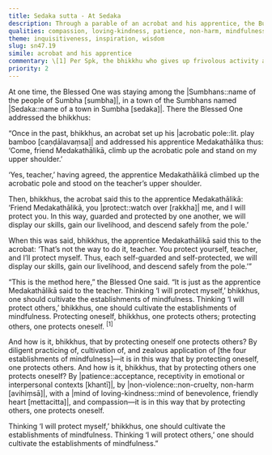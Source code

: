 ```yaml
---
title: Sedaka sutta - At Sedaka
description: Through a parable of an acrobat and his apprentice, the Buddha teaches that protecting oneself through mindfulness also protects others, and vice versa. Self-discipline through mindfulness leads to communal safety, while patience and compassion for others strengthens one’s own path. True protection begins with personal responsibility in Dhamma.
qualities: compassion, loving-kindness, patience, non-harm, mindfulness, cultivation, diligence, continuous effort
theme: inquisitiveness, inspiration, wisdom
slug: sn47.19
simile: acrobat and his apprentice
commentary: \[1] Per Spk, the bhikkhu who gives up frivolous activity and pursues, develops, and cultivates his basic meditation subject day and night attains arahantship. Then, when others see him and gain confidence in him, they become destined for heaven. This one protects others by protecting himself.
priority: 2
---
```


At one time, the Blessed One was staying among the |Sumbhans::name of the people of Sumbha [sumbha]|, in a town of the Sumbhans named |Sedaka::name of a town in Sumbha [sedaka]|. There the Blessed One addressed the bhikkhus:

“Once in the past, bhikkhus, an acrobat set up his |acrobatic pole::lit. play bamboo [caṇḍālavaṃsa]| and addressed his apprentice Medakathālika thus: ‘Come, friend Medakathālikā, climb up the acrobatic pole and stand on my upper shoulder.’

‘Yes, teacher,’ having agreed, the apprentice Medakathālikā climbed up the acrobatic pole and stood on the teacher’s upper shoulder.

Then, bhikkhus, the acrobat said this to the apprentice Medakathālikā: ‘Friend Medakathālikā, you |protect::watch over [rakkha]| me, and I will protect you. In this way, guarded and protected by one another, we will display our skills, gain our livelihood, and descend safely from the pole.’

When this was said, bhikkhus, the apprentice Medakathālikā said this to the acrobat: ‘That’s not the way to do it, teacher. You protect yourself, teacher, and I’ll protect myself. Thus, each self-guarded and self-protected, we will display our skills, gain our livelihood, and descend safely from the pole.’”

“This is the method here,” the Blessed One said. “It is just as the apprentice Medakathālikā said to the teacher. Thinking ‘I will protect myself,’ bhikkhus, one should cultivate the establishments of mindfulness. Thinking ‘I will protect others,’ bhikkhus, one should cultivate the establishments of mindfulness. Protecting oneself, bhikkhus, one protects others; protecting others, one protects oneself. <sup>[1]</sup>

And how is it, bhikkhus, that by protecting oneself one protects others? By diligent practicing of, cultivation of, and zealous application of [the four establishments of mindfulness]—it is in this way that by protecting oneself, one protects others. And how is it, bhikkhus, that by protecting others one protects oneself? By |patience::acceptance, receptivity in emotional or interpersonal contexts [khantī]|, by |non-violence::non-cruelty, non-harm [avihiṃsā]|, with a |mind of loving-kindness::mind of benevolence, friendly heart [mettacitta]|, and compassion—it is in this way that by protecting others, one protects oneself.

Thinking ‘I will protect myself,’ bhikkhus, one should cultivate the establishments of mindfulness. Thinking ‘I will protect others,’ one should cultivate the establishments of mindfulness.”